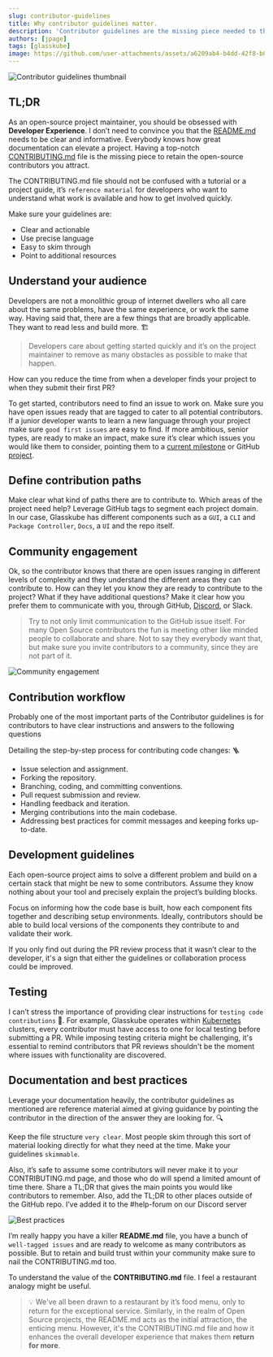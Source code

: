 ```yaml
---
slug: contributor-guidelines
title: Why contributor guidelines matter.
description: 'Contributor guidelines are the missing piece needed to the best Developer Experience'
authors: [jpage]
tags: [glasskube]
image: https://github.com/user-attachments/assets/a6209ab4-b4dd-42f8-b0be-fc30ea55d7cf
---
```


![Contributor guidelines thumbnail](https://github.com/user-attachments/assets/a6209ab4-b4dd-42f8-b0be-fc30ea55d7cf)

## TL;DR

As an open-source project maintainer, you should be obsessed with **Developer Experience**. I don’t need to convince you that the [README.md](https://github.com/glasskube/glasskube/tree/main) needs to be clear and informative. Everybody knows how great documentation can elevate a project. Having a top-notch [CONTRIBUTING.md](https://github.com/glasskube/glasskube/blob/main/CONTRIBUTING.md) file is the missing piece to retain the open-source contributors you attract.

<!-- truncate -->

The CONTRIBUTING.md file should not be confused with a tutorial or a project guide, it’s `reference material` for developers who want to understand what work is available and how to get involved quickly.

Make sure your guidelines are:

- Clear and actionable
- Use precise language
- Easy to skim through
- Point to additional resources

## Understand your audience

Developers are not a monolithic group of internet dwellers who all care about the same problems, have the same experience, or work the same way. Having said that, there are a few things that are broadly applicable. They want to read less and build more. 🏗️

> Developers care about getting started quickly and it’s on the project maintainer to remove as many obstacles as possible to make that happen.

How can you reduce the time from when a developer finds your project to when they submit their first PR?

To get started, contributors need to find an issue to work on. Make sure you have open issues ready that are tagged to cater to all potential contributors. If a junior developer wants to learn a new language through your project make sure `good first issues` are easy to find. If more ambitious, senior types, are ready to make an impact, make sure it’s clear which issues you would like them to consider, pointing them to a [current milestone](https://github.com/glasskube/glasskube/milestones) or GitHub [project](https://docs.github.com/en/issues/planning-and-tracking-with-projects/learning-about-projects/about-projects).

## Define contribution paths

Make clear what kind of paths there are to contribute to. Which areas of the project need help? Leverage GitHub tags to segment each project domain. In our case, Glasskube has different components such as a `GUI`, a `CLI` and `Package Controller`, `Docs`, a `UI` and the repo itself.

## Community engagement

Ok, so the contributor knows that there are open issues ranging in different levels of complexity and they understand the different areas they can contribute to. How can they let you know they are ready to contribute to the project? What if they have additional questions?
Make it clear how you prefer them to communicate with you, through GitHub, [Discord](https://discord.gg/SxH6KUCGH7), or Slack.

> Try to not only limit communication to the GitHub issue itself. For many Open Source contributors the fun is meeting other like minded people to collaborate and share. Not to say they everybody want that, but make sure you invite contributors to a community, since they are not part of it.

![Community engagement](https://github.com/glasskube/glasskube/assets/38757612/a582fac4-1bd9-4db2-b3c3-61c677befa72)

## Contribution workflow

Probably one of the most important parts of the Contributor guidelines is for contributors to have clear instructions and answers to the following questions

Detailing the step-by-step process for contributing code changes: 🪜

- Issue selection and assignment.
- Forking the repository.
- Branching, coding, and committing conventions.
- Pull request submission and review.
- Handling feedback and iteration.
- Merging contributions into the main codebase.
- Addressing best practices for commit messages and keeping forks up-to-date.

## Development guidelines

Each open-source project aims to solve a different problem and build on a certain stack that might be new to some contributors. Assume they know nothing about your tool and precisely explain the project’s building blocks.

Focus on informing how the code base is built, how each component fits together and describing setup environments. Ideally, contributors should be able to build local versions of the components they contribute to and validate their work.

If you only find out during the PR review process that it wasn’t clear to the developer, it's a sign that either the guidelines or collaboration process could be improved.

## Testing

I can’t stress the importance of providing clear instructions for `testing code contributions` 🧪. For example, Glasskube operates within [Kubernetes](https://minikube.sigs.k8s.io/docs/start/) clusters, every contributor must have access to one for local testing before submitting a PR. While imposing testing criteria might be challenging, it's essential to remind contributors that PR reviews shouldn't be the moment where issues with functionality are discovered.

## Documentation and best practices

Leverage your documentation heavily, the contributor guidelines as mentioned are reference material aimed at giving guidance by pointing the contributor in the direction of the answer they are looking for. 🔍

Keep the file structure `very clear`. Most people skim through this sort of material looking directly for what they need at the time. Make your guidelines `skimmable`.

Also, it’s safe to assume some contributors will never make it to your CONTRIBUTING.md page, and those who do will spend a limited amount of time there. Share a TL;DR that gives the main points you would like contributors to remember. Also, add the TL;DR to other places outside of the GitHub repo. I’ve added it to the #help-forum on our Discord server

![Best practices](https://github.com/glasskube/glasskube/assets/38757612/f617c591-2b51-44b7-8b19-c337a2b34f5d)

I’m really happy you have a killer **README.md** file, you have a bunch of `well-tagged issues` and are ready to welcome as many contributors as possible. But to retain and build trust within your community make sure to nail the CONTRIBUTING.md too.

To understand the value of the **CONTRIBUTING.md** file. I feel a restaurant analogy might be useful.

> 💡 We've all been drawn to a restaurant by it’s food menu, only to return for the exceptional service. Similarly, in the realm of Open Source projects, the README.md acts as the initial attraction, the enticing menu. However, it's the CONTRIBUTING.md file and how it enhances the overall developer experience that makes them **return for more**.
